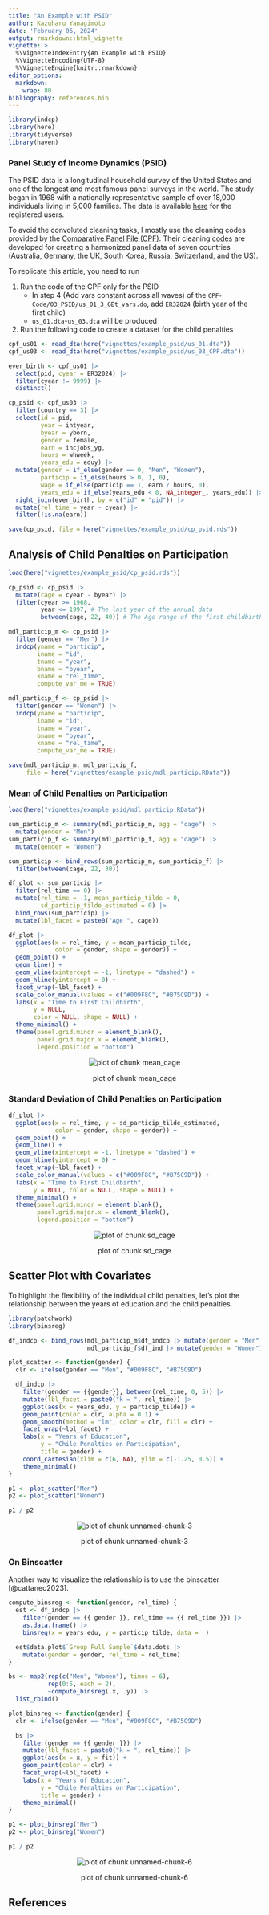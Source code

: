 ```yaml
---
title: "An Example with PSID"
author: Kazuharu Yanagimoto
date: 'February 06, 2024'
output: rmarkdown::html_vignette
vignette: >
  %\VignetteIndexEntry{An Example with PSID}
  %\VignetteEncoding{UTF-8}
  %\VignetteEngine{knitr::rmarkdown}
editor_options: 
  markdown: 
    wrap: 80
bibliography: references.bib
---
```





```r
library(indcp)
library(here)
library(tidyverse)
library(haven)
```

### Panel Study of Income Dynamics (PSID)

The PSID data is a longitudinal household survey of the United States and one of
the longest and most famous panel surveys in the world. The study began in 1968
with a nationally representative sample of over 18,000 individuals living in
5,000 families. The data is available [here](https://psidonline.isr.umich.edu)
for the registered users.

To avoid the convoluted cleaning tasks, I mostly use the cleaning codes provided
by the [Comparative Panel File (CPF)](https://www.cpfdata.com). Their cleaning
[codes](https://www.cpfdata.com) are developed for creating a harmonized panel
data of seven countries (Australia, Germany, the UK, South Korea, Russia,
Switzerland, and the US).

To replicate this article, you need to run

1.  Run the code of the CPF only for the PSID
    -   In step 4 (Add vars constant across all waves) of the
        `CPF-Code/03_PSID/us_01_3_GEt_vars.do`, add `ER32024` (birth year of the
        first child)
    -   `us_01.dta`-`us_03.dta` will be produced
2.  Run the following code to create a dataset for the child penalties


```r
cpf_us01 <- read_dta(here("vignettes/example_psid/us_01.dta"))
cpf_us03 <- read_dta(here("vignettes/example_psid/us_03_CPF.dta"))

ever_birth <- cpf_us01 |>
  select(pid, cyear = ER32024) |>
  filter(cyear != 9999) |>
  distinct()

cp_psid <- cpf_us03 |>
  filter(country == 3) |>
  select(id = pid,
         year = intyear,
         byear = yborn,
         gender = female,
         earn = incjobs_yg,
         hours = whweek,
         years_edu = eduy) |>
  mutate(gender = if_else(gender == 0, "Men", "Women"),
         particip = if_else(hours > 0, 1, 0),
         wage = if_else(particip == 1, earn / hours, 0),
         years_edu = if_else(years_edu < 0, NA_integer_, years_edu)) |>
  right_join(ever_birth, by = c("id" = "pid")) |>
  mutate(rel_time = year - cyear) |>
  filter(!is.na(earn))

save(cp_psid, file = here("vignettes/example_psid/cp_psid.rds"))
```

## Analysis of Child Penalties on Participation


```r
load(here("vignettes/example_psid/cp_psid.rds"))

cp_psid <- cp_psid |>
  mutate(cage = cyear - byear) |>
  filter(cyear >= 1968,
         year <= 1997, # The last year of the annual data
         between(cage, 22, 40)) # The Age range of the first childbirth

mdl_particip_m <- cp_psid |>
  filter(gender == "Men") |>
  indcp(yname = "particip",
        iname = "id",
        tname = "year",
        bname = "byear",
        kname = "rel_time",
        compute_var_me = TRUE)

mdl_particip_f <- cp_psid |>
  filter(gender == "Women") |>
  indcp(yname = "particip",
        iname = "id",
        tname = "year",
        bname = "byear",
        kname = "rel_time",
        compute_var_me = TRUE)

save(mdl_particip_m, mdl_particip_f,
     file = here("vignettes/example_psid/mdl_particip.RData"))
```

### Mean of Child Penalties on Participation


```r
load(here("vignettes/example_psid/mdl_particip.RData"))

sum_particip_m <- summary(mdl_particip_m, agg = "cage") |>
  mutate(gender = "Men")
sum_particip_f <- summary(mdl_particip_f, agg = "cage") |>
  mutate(gender = "Women")

sum_particip <- bind_rows(sum_particip_m, sum_particip_f) |>
  filter(between(cage, 22, 30))

df_plot <- sum_particip |>
  filter(rel_time == 0) |>
  mutate(rel_time = -1, mean_particip_tilde = 0,
         sd_particip_tilde_estimated = 0) |>
  bind_rows(sum_particip) |>
  mutate(lbl_facet = paste0("Age ", cage))

df_plot |>
  ggplot(aes(x = rel_time, y = mean_particip_tilde,
             color = gender, shape = gender)) +
  geom_point() +
  geom_line() +
  geom_vline(xintercept = -1, linetype = "dashed") +
  geom_hline(yintercept = 0) +
  facet_wrap(~lbl_facet) +
  scale_color_manual(values = c("#009F8C", "#B75C9D")) +
  labs(x = "Time to First Childbirth",
       y = NULL,
       color = NULL, shape = NULL) +
  theme_minimal() +
  theme(panel.grid.minor = element_blank(),
        panel.grid.major.x = element_blank(),
        legend.position = "bottom")
```

<div class="figure" style="text-align: center">
<img src="figure/mean_cage-1.svg" alt="plot of chunk mean_cage"  />
<p class="caption">plot of chunk mean_cage</p>
</div>

### Standard Deviation of Child Penalties on Participation


```r
df_plot |>
  ggplot(aes(x = rel_time, y = sd_particip_tilde_estimated,
             color = gender, shape = gender)) +
  geom_point() +
  geom_line() +
  geom_vline(xintercept = -1, linetype = "dashed") +
  geom_hline(yintercept = 0) +
  facet_wrap(~lbl_facet) +
  scale_color_manual(values = c("#009F8C", "#B75C9D")) +
  labs(x = "Time to First Childbirth",
       y = NULL, color = NULL, shape = NULL) +
  theme_minimal() +
  theme(panel.grid.minor = element_blank(),
        panel.grid.major.x = element_blank(),
        legend.position = "bottom")
```

<div class="figure" style="text-align: center">
<img src="figure/sd_cage-1.svg" alt="plot of chunk sd_cage"  />
<p class="caption">plot of chunk sd_cage</p>
</div>

## Scatter Plot with Covariates

To highlight the flexibility of the individual child penalties, let's plot the
relationship between the years of education and the child penalties.


```r
library(patchwork)
library(binsreg)

df_indcp <- bind_rows(mdl_particip_m$df_indcp |> mutate(gender = "Men"),
                      mdl_particip_f$df_ind |> mutate(gender = "Women"))
```


```r
plot_scatter <- function(gender) {
  clr <- ifelse(gender == "Men", "#009F8C", "#B75C9D")

  df_indcp |>
    filter(gender == {{gender}}, between(rel_time, 0, 5)) |>
    mutate(lbl_facet = paste0("k = ", rel_time)) |>
    ggplot(aes(x = years_edu, y = particip_tilde)) +
    geom_point(color = clr, alpha = 0.1) +
    geom_smooth(method = "lm", color = clr, fill = clr) +
    facet_wrap(~lbl_facet) +
    labs(x = "Years of Education",
         y = "Chile Penalties on Participation",
         title = gender) +
    coord_cartesian(xlim = c(6, NA), ylim = c(-1.25, 0.5)) +
    theme_minimal()
}

p1 <- plot_scatter("Men")
p2 <- plot_scatter("Women")

p1 / p2
```

<div class="figure" style="text-align: center">
<img src="figure/unnamed-chunk-3-1.svg" alt="plot of chunk unnamed-chunk-3"  />
<p class="caption">plot of chunk unnamed-chunk-3</p>
</div>

### On Binscatter

Another way to visualize the relationship is to use the binscatter [@cattaneo2023].




```r
compute_binsreg <- function(gender, rel_time) {
  est <- df_indcp |>
    filter(gender == {{ gender }}, rel_time == {{ rel_time }}) |>
    as.data.frame() |>
    binsreg(x = years_edu, y = particip_tilde, data = _)

  est$data.plot$`Group Full Sample`$data.dots |>
    mutate(gender = gender, rel_time = rel_time)
}

bs <- map2(rep(c("Men", "Women"), times = 6),
           rep(0:5, each = 2),
           ~compute_binsreg(.x, .y)) |>
  list_rbind()
```


```r
plot_binsreg <- function(gender) {
  clr <- ifelse(gender == "Men", "#009F8C", "#B75C9D")

  bs |>
    filter(gender == {{ gender }}) |>
    mutate(lbl_facet = paste0("k = ", rel_time)) |>
    ggplot(aes(x = x, y = fit)) +
    geom_point(color = clr) +
    facet_wrap(~lbl_facet) +
    labs(x = "Years of Education",
         y = "Chile Penalties on Participation",
         title = gender) +
    theme_minimal()
}

p1 <- plot_binsreg("Men")
p2 <- plot_binsreg("Women")

p1 / p2
```

<div class="figure" style="text-align: center">
<img src="figure/unnamed-chunk-6-1.svg" alt="plot of chunk unnamed-chunk-6"  />
<p class="caption">plot of chunk unnamed-chunk-6</p>
</div>

## References
